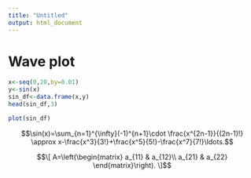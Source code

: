 ```yaml
---
title: "Untitled"
output: html_document
---
```

# Wave plot
```r
x<-seq(0,20,by=0.01)
y<-sin(x)
sin_df<-data.frame(x,y)
head(sin_df,3)
```

```r
plot(sin_df)
```
$$\sin(x)=\sum_{n=1}^{\infty}(-1)^{n+1}\cdot \frac{x^{2n-1}}{(2n-1)!}
\approx x-\frac{x^3}{3!}+\frac{x^5}{5!}-\frac{x^7}{7!}\ldots.$$

$$\[ A=\left(\begin{matrix} a_{11} & a_{12}\\ a_{21} & a_{22} \end{matrix}\right). \]$$